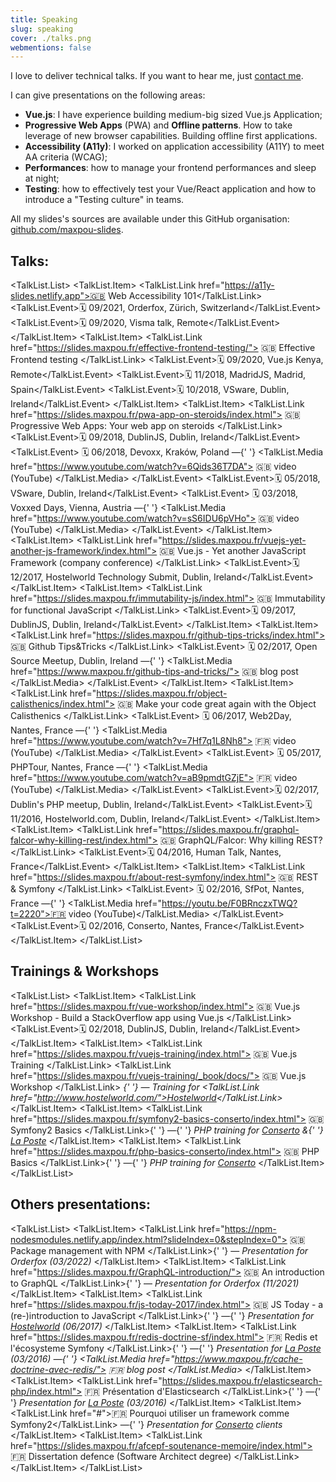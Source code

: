 ```yaml
---
title: Speaking
slug: speaking
cover: ./talks.png
webmentions: false
---
```



I love to deliver technical talks. If you want to hear me, just
[contact me](mailto:hello@maxpou.fr?subject=Speaking+Inquiry).

I can give presentations on the following areas:

- **Vue.js**: I have experience building medium-big sized Vue.js Application;
- **Progressive Web Apps** (PWA) and **Offline patterns**. How to take leverage of new browser
  capabilities. Building offline first applications.
- **Accessibility (A11y)**: I worked on application accessibility (A11Y) to meet AA criteria (WCAG);
- **Performances**: how to manage your frontend performances and sleep at night;
- **Testing**: how to effectively test your Vue/React application and how to introduce a "Testing
  culture" in teams.

All my slides's sources are available under this GitHub organisation:
[github.com/maxpou-slides](https://github.com/maxpou-slides).

## Talks:

<TalkList.List>
  <TalkList.Item>
    <TalkList.Link href="https://a11y-slides.netlify.app">🇬🇧 Web Accessibility 101</TalkList.Link>
    <TalkList.Event>🗓 09/2021, Orderfox, Zürich, Switzerland</TalkList.Event>
    <TalkList.Event>🗓 09/2020, Visma talk, Remote</TalkList.Event>
  </TalkList.Item>
  <TalkList.Item>
    <TalkList.Link href="https://slides.maxpou.fr/effective-frontend-testing/">
      🇬🇧 Effective Frontend testing
    </TalkList.Link>
    <TalkList.Event>🗓 09/2020, Vue.js Kenya, Remote</TalkList.Event>
    <TalkList.Event>🗓 11/2018, MadridJS, Madrid, Spain</TalkList.Event>
    <TalkList.Event>🗓 10/2018, VSware, Dublin, Ireland</TalkList.Event>
  </TalkList.Item>
  <TalkList.Item>
    <TalkList.Link href="https://slides.maxpou.fr/pwa-app-on-steroids/index.html">
      🇬🇧 Progressive Web Apps: Your web app on steroids
    </TalkList.Link>
    <TalkList.Event>🗓 09/2018, DublinJS, Dublin, Ireland</TalkList.Event>
    <TalkList.Event>
      🗓 06/2018, Devoxx, Kraków, Poland —{' '}
      <TalkList.Media href="https://www.youtube.com/watch?v=6Qids36T7DA">
        🇬🇧 video (YouTube)
      </TalkList.Media>
    </TalkList.Event>
    <TalkList.Event>🗓 05/2018, VSware, Dublin, Ireland</TalkList.Event>
    <TalkList.Event>
      🗓 03/2018, Voxxed Days, Vienna, Austria —{' '}
      <TalkList.Media href="https://www.youtube.com/watch?v=sS6IDU6pVHo">
        🇬🇧 video (YouTube)
      </TalkList.Media>
    </TalkList.Event>
  </TalkList.Item>
  <TalkList.Item>
    <TalkList.Link href="https://slides.maxpou.fr/vuejs-yet-another-js-framework/index.html">
      🇬🇧 Vue.js - Yet another JavaScript Framework (company conference)
    </TalkList.Link>
    <TalkList.Event>🗓 12/2017, Hostelworld Technology Submit, Dublin, Ireland</TalkList.Event>
  </TalkList.Item>
  <TalkList.Item>
    <TalkList.Link href="https://slides.maxpou.fr/immutability-js/index.html">
      🇬🇧 Immutability for functional JavaScript
    </TalkList.Link>
    <TalkList.Event>🗓 09/2017, DublinJS, Dublin, Ireland</TalkList.Event>
  </TalkList.Item>
  <TalkList.Item>
    <TalkList.Link href="https://slides.maxpou.fr/github-tips-tricks/index.html">
      🇬🇧 Github Tips&amp;Tricks
    </TalkList.Link>
    <TalkList.Event>
      🗓 02/2017, Open Source Meetup, Dublin, Ireland —{' '}
      <TalkList.Media href="https://www.maxpou.fr/github-tips-and-tricks/">
        🇬🇧 blog post
      </TalkList.Media>
    </TalkList.Event>
  </TalkList.Item>
  <TalkList.Item>
    <TalkList.Link href="https://slides.maxpou.fr/object-calisthenics/index.html">
      🇬🇧 Make your code great again with the Object Calisthenics
    </TalkList.Link>
    <TalkList.Event>
      🗓 06/2017, Web2Day, Nantes, France —{' '}
      <TalkList.Media href="https://www.youtube.com/watch?v=7Hf7q1L8Nh8">
        🇫🇷 video (YouTube)
      </TalkList.Media>
    </TalkList.Event>
    <TalkList.Event>
      🗓 05/2017, PHPTour, Nantes, France —{' '}
      <TalkList.Media href="https://www.youtube.com/watch?v=aB9pmdtGZjE">
        🇫🇷 video (YouTube)
      </TalkList.Media>
    </TalkList.Event>
    <TalkList.Event>🗓 02/2017, Dublin's PHP meetup, Dublin, Ireland</TalkList.Event>
    <TalkList.Event>🗓 11/2016, Hostelworld.com, Dublin, Ireland</TalkList.Event>
  </TalkList.Item>
  <TalkList.Item>
    <TalkList.Link href="https://slides.maxpou.fr/graphql-falcor-why-killing-rest/index.html">
      🇬🇧 GraphQL/Falcor: Why killing REST?
    </TalkList.Link>
    <TalkList.Event>🗓 04/2016, Human Talk, Nantes, France</TalkList.Event>
  </TalkList.Item>
  <TalkList.Item>
    <TalkList.Link href="https://slides.maxpou.fr/about-rest-symfony/index.html">
      🇬🇧 REST &amp; Symfony
    </TalkList.Link>
    <TalkList.Event>
      🗓 02/2016, SfPot, Nantes, France —{' '}
      <TalkList.Media href="https://youtu.be/F0BRnczxTWQ?t=2220">🇫🇷 video (YouTube)</TalkList.Media>
    </TalkList.Event>
    <TalkList.Event>🗓 02/2016, Conserto, Nantes, France</TalkList.Event>
  </TalkList.Item>
</TalkList.List>

## Trainings & Workshops

<TalkList.List>
  <TalkList.Item>
    <TalkList.Link href="https://slides.maxpou.fr/vue-workshop/index.html">
      🇬🇧 Vue.js Workshop - Build a StackOverflow app using Vue.js
    </TalkList.Link>
    <TalkList.Event>🗓 02/2018, DublinJS, Dublin, Ireland</TalkList.Event>
  </TalkList.Item>
  <TalkList.Item>
    <TalkList.Link href="https://slides.maxpou.fr/vuejs-training/index.html">
      🇬🇧 Vue.js Training
    </TalkList.Link>
    <TalkList.Link href="https://slides.maxpou.fr/vuejs-training/_book/docs/">
      🇬🇧 Vue.js Workshop
    </TalkList.Link>
    <em>
      {' '}
      — Training for <TalkList.Link href="http://www.hostelworld.com/">Hostelworld</TalkList.Link>
    </em>
  </TalkList.Item>
  <TalkList.Item>
    <TalkList.Link href="https://slides.maxpou.fr/symfony2-basics-conserto/index.html">
      🇬🇧 Symfony2 Basics
    </TalkList.Link>{' '}
    —{' '}
    <em>
      PHP training for <a href="http://www.conserto.pro/">Conserto</a> &amp;{' '}
      <a href="http://www.laposte.fr">La Poste</a>
    </em>
  </TalkList.Item>
  <TalkList.Item>
    <TalkList.Link href="https://slides.maxpou.fr/php-basics-conserto/index.html">
      🇬🇧 PHP Basics
    </TalkList.Link>{' '}
    —{' '}
    <em>
      PHP training for <a href="http://www.conserto.pro/">Conserto</a>
    </em>
  </TalkList.Item>
</TalkList.List>

## Others presentations:

<TalkList.List>
  <TalkList.Item>
    <TalkList.Link href="https://npm-nodesmodules.netlify.app/index.html?slideIndex=0&stepIndex=0">
      🇬🇧 Package management with NPM
    </TalkList.Link>{' '}
    — <em>Presentation for Orderfox (03/2022)</em>
  </TalkList.Item>
  <TalkList.Item>
    <TalkList.Link href="https://slides.maxpou.fr/GraphQL-introduction/">
      🇬🇧 An introduction to GraphQL
    </TalkList.Link>{' '}
    — <em>Presentation for Orderfox (11/2021)</em>
  </TalkList.Item>
  <TalkList.Item>
    <TalkList.Link href="https://slides.maxpou.fr/js-today-2017/index.html">
      🇬🇧 JS Today - a (re-)introduction to JavaScript
    </TalkList.Link>{' '}
    —{' '}
    <em>
      Presentation for <a href="https://www.hostelworld.com/">Hostelworld</a> (06/2017)
    </em>
  </TalkList.Item>
  <TalkList.Item>
    <TalkList.Link href="https://slides.maxpou.fr/redis-doctrine-sf/index.html">
      🇫🇷 Redis et l'écosysteme Symfony
    </TalkList.Link>{' '}
    —{' '}
    <em>
      Presentation for <a href="http://www.laposte.fr">La Poste</a> (03/2016) —{' '}
      <TalkList.Media href="https://www.maxpou.fr/cache-doctrine-avec-redis/">
        🇫🇷 blog post
      </TalkList.Media>
    </em>
  </TalkList.Item>
  <TalkList.Item>
    <TalkList.Link href="https://slides.maxpou.fr/elasticsearch-php/index.html">
      🇫🇷 Présentation d'Elasticsearch
    </TalkList.Link>{' '}
    —{' '}
    <em>
      Presentation for <a href="http://www.laposte.fr">La Poste</a> (03/2016)
    </em>
  </TalkList.Item>
  <TalkList.Item>
    <TalkList.Link href="#">🇫🇷 Pourquoi utiliser un framework comme Symfony2</TalkList.Link> —{' '}
    <em>
      Presentation for <a href="http://www.conserto.pro/">Conserto</a> clients
    </em>
  </TalkList.Item>
  <TalkList.Item>
    <TalkList.Link href="https://slides.maxpou.fr/afcepf-soutenance-memoire/index.html">
      🇫🇷 Dissertation defence (Software Architect degree)
    </TalkList.Link>
  </TalkList.Item>
</TalkList.List>
